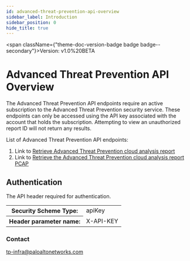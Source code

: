 ```yaml
---
id: advanced-threat-prevention-api-overview
sidebar_label: Introduction
sidebar_position: 0
hide_title: true
---
```



<span className={"theme-doc-version-badge badge badge--secondary"}>Version: v1.0%20BETA</span>

# Advanced Threat Prevention API Overview



The Advanced Threat Prevention API endpoints require an active subscription to the Advanced Threat Prevention security service. These endpoints can only be accessed using the API key associated with the account that holds the subscription. Attempting to view an unauthorized report ID will not return any results.

List of Advanced Threat Prevention API endpoints:
1. Link to [Retrieve Advanced Threat Prevention cloud analysis report](advanced-threat-prevention-api-endpoints#operation/post_atp_reports_batch_mode)
2. Link to [Retrieve the Advanced Threat Prevention cloud analysis report PCAP](advanced-threat-prevention-api-endpoints#operation/get_atp_pcaps)


<div style={{"marginBottom":"2rem"}}><h2 id={"authentication"} style={{"marginBottom":"1rem"}}>Authentication</h2><Tabs><TabItem label={"API Key"} value={"X-API-KEY"}>

The API header required for authentication.

<div><table><tbody><tr><th>Security Scheme Type:</th><td>apiKey</td></tr><tr><th>Header parameter name:</th><td>X-API-KEY</td></tr></tbody></table></div></TabItem></Tabs></div><div style={{"display":"flex","flexDirection":"column","marginBottom":"var(--ifm-paragraph-margin-bottom)"}}><h3 style={{"marginBottom":"0.25rem"}}>Contact</h3><span><a href={"mailto:tp-infra@paloaltonetworks.com"}>tp-infra@paloaltonetworks.com</a></span></div>
      